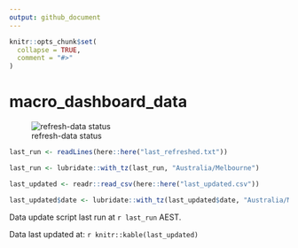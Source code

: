 ```yaml
---
output: github_document
---
```


<!-- README.md is generated from README.Rmd. Please edit that file -->

```r
knitr::opts_chunk$set(
  collapse = TRUE,
  comment = "#>"
)
```

# macro_dashboard_data

<!-- badges: start -->
  ![refresh-data status](https://github.com/MattCowgill/macro_dashboard_data/workflows/refresh-data/badge.svg)
  
<!-- badges: end -->

```r

last_run <- readLines(here::here("last_refreshed.txt"))

last_run <- lubridate::with_tz(last_run, "Australia/Melbourne")

last_updated <- readr::read_csv(here::here("last_updated.csv"))

last_updated$date <- lubridate::with_tz(last_updated$date, "Australia/Melbourne")

```

Data update script last run at `r last_run` AEST.

Data last updated at:
`r knitr::kable(last_updated)`